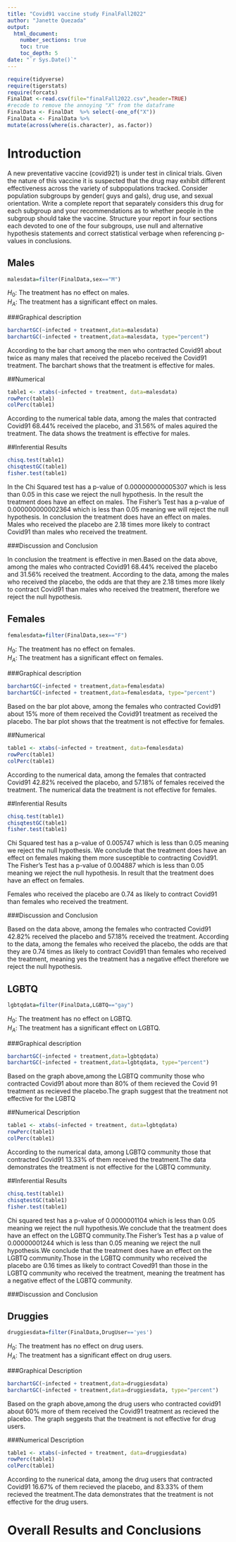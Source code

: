```yaml
---
title: "Covid91 vaccine study FinalFall2022"
author: "Janette Quezada"
output: 
  html_document:
    number_sections: true
    toc: true
    toc_depth: 5
date: "`r Sys.Date()`" 
---
```


```r
require(tidyverse)
require(tigerstats)
require(forcats)
FinalDat <-read.csv(file="finalFall2022.csv",header=TRUE)
#recode to remove the annoying "X" from the dataframe
FinalData <- FinalDat  %>% select(-one_of("X"))
FinalData <- FinalData %>%
mutate(across(where(is.character), as.factor))
```

# Introduction

A new  preventative vaccine (covid921) is under test in clinical trials. Given the nature of this vaccine it is suspected that the drug may exhibit different effectiveness across the variety of subpopulations tracked. Consider population subgroups by gender( guys and gals), drug use, and sexual orientation. Write a complete report that separately considers this drug for each subgroup and your recommendations as to whether people in the subgroup should take the vaccine. Structure your report in four sections each devoted to one of the four subgroups, use null and alternative hypothesis statements and correct statistical verbage when referencing p-values in conclusions.

## Males
```r
malesdata=filter(FinalData,sex=="M")
```


$H_0$: The treatment has no effect on males.  
$H_A$: The treatment has a significant effect on males.


###Graphical description  

```r
barchartGC(~infected + treatment,data=malesdata)
barchartGC(~infected + treatment,data=malesdata, type="percent")

```



According to the bar chart among the men who contracted Covid91 about twice as many males that received the placebo received the Covid91 treatment. The barchart shows that the treatment is effective for males.


##Numerical

```r
table1 <- xtabs(~infected + treatment, data=malesdata)
rowPerc(table1)
colPerc(table1)
```

According to the numerical table data, among the males that contracted Covid91 68.44% received the placebo, and 31.56% of males aquired the treatment. The data shows the treatment is effective for males.



##Inferential Results

```r
chisq.test(table1)
chisqtestGC(table1)
fisher.test(table1)
```


In the Chi Squared test has a p-value of 0.000000000005307 which is less than 0.05 in this case we reject the null hypothesis. In the result the treatment does have an effect on males.
The Fisher's Test has a p-value of 0.000000000002364 which is less than 0.05 meaning we will reject the null hypothesis. In conclusion the treatment does have an effect on males.  
Males who received the placebo are 2.18 times more likely to contract Covid91 than males who received the treatment.


###Discussion and Conclusion



In conclusion the treatment is effective in men.Based on the data above, among the males who contracted Covid91 68.44% received the placebo and 31.56% received the treatment. According to the data, among the males who received the placebo, the odds are that they are 2.18 times more likely to contract Covid91 than males who received the treatment, therefore we reject the null hypothesis.

## Females
```r
femalesdata=filter(FinalData,sex=="F")
```


$H_0$: The treatment has no effect on females.  
$H_A$: The treatment has a significant effect on females.


###Graphical description  

```r
barchartGC(~infected + treatment,data=femalesdata)
barchartGC(~infected + treatment,data=femalesdata, type="percent")

```

Based on the bar plot above, among the females who contracted Covid91 about 15% more of them received the Covid91 treatment as received the placebo. The bar plot shows that the treatment is not effective for females.

##Numerical

```r
table1 <- xtabs(~infected + treatment, data=femalesdata)
rowPerc(table1)
colPerc(table1)
```


According to the numerical data, among the females that contracted Covid91 42.82% received the placebo, and 57.18% of females received the treatment. The numerical data the treatment is not effective for females.


##Inferential Results

```r
chisq.test(table1)
chisqtestGC(table1)
fisher.test(table1)
```


Chi Squared test has a p-value of 0.005747 which is less than 0.05 meaning we reject the null hypothesis. We conclude that the treatment does have an effect on females making them more susceptible to contracting Covid91. 
The Fisher's Test has a p-value of 0.004887 which is less than 0.05 meaning we reject the null hypothesis. In result  that the treatment does have an effect on females.

Females who received the placebo are 0.74 as likely to contract Covid91 than females who received the treatment.


###Discussion and Conclusion


Based on the data above, among the females who contracted Covid91 42.82% received the placebo and 57.18% received the treatment. According to the data, among the females who received the placebo, the odds are that they are 0.74 times as likely to contract Covid91 than females who received the treatment, meaning yes the treatment has a negative effect therefore we reject the null hypothesis.


## LGBTQ

```r
lgbtqdata=filter(FinalData,LGBTQ=="gay")
```

$H_0$: The treatment has no effect on LGBTQ.  
$H_A$: The treatment has a significant effect on LGBTQ.


###Graphical description  

```r
barchartGC(~infected + treatment,data=lgbtqdata)
barchartGC(~infected + treatment,data=lgbtqdata, type="percent")

```

Based on the graph above,among the LGBTQ community those who contracted Covid91 about more than 80% of them recieved the Covid 91 treatment as recieved the placebo.The graph suggest that the treatment not effective for the LGBTQ

##Numerical Description

```r
table1 <- xtabs(~infected + treatment, data=lgbtqdata)
rowPerc(table1)
colPerc(table1)
```

According to the numerical data, among LGBTQ community those that contracted Covid91 13.33% of them received the treatment.The data demonstrates the treatment is not effective for the LGBTQ community.


##Inferential Results

```r
chisq.test(table1)
chisqtestGC(table1)
fisher.test(table1)
```


Chi squared test has a p-value of 0.0000001104 which is less than 0.05 meaning we reject the null hypothesis.We conclude that the treatment does have an effect on the LGBTQ community.The Fisher's Test has a p value of 0.00000001244 which is less than 0.05 meaning we reject the null hypothesis.We conclude that the treatment does have an effect on the LGBTQ community.Those in the LGBTQ community who received the placebo are 0.16 times as likely to contract Coved91 than those in the LGBTQ community who received the treatment, meaning the treatment has a negative effect of the LGBTQ community.


###Discussion and Conclusion



## Druggies
```r
druggiesdata=filter(FinalData,DrugUser=='yes')
```

$H_0$: The treatment has no effect on drug users.  
$H_A$: The treatment has a significant effect on drug users.

###Graphical Description

```r
barchartGC(~infected + treatment,data=druggiesdata)
barchartGC(~infected + treatment,data=druggiesdata, type="percent")

```

Based on the graph above,among the drug users who contracted covid91 about 60% more of them received the Covid91 treatment as recieved the placebo. The graph seggests that the treatment is not effective for drug users.

###Numerical Description



```r
table1 <- xtabs(~infected + treatment, data=druggiesdata)
rowPerc(table1)
colPerc(table1)
```

According to the nunerical data, among the drug users that contracted Covid91 16.67% of them recieved the placebo, and 83.33% of them recieved the treatment.The data demonstrates that the treatment is not effective for the drug users.





# Overall Results and Conclusions